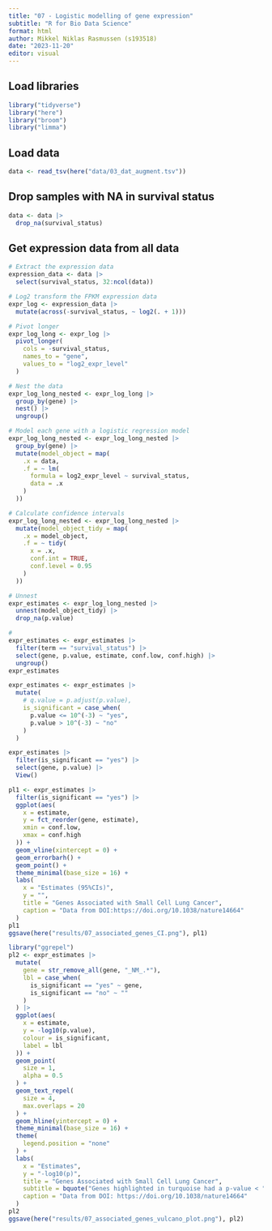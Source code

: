 ```yaml
---
title: "07 - Logistic modelling of gene expression"
subtitle: "R for Bio Data Science"
format: html
author: Mikkel Niklas Rasmussen (s193518)
date: "2023-11-20"
editor: visual
---
```


## Load libraries
```r
library("tidyverse")
library("here")
library("broom")
library("limma")
```


## Load data

```r
data <- read_tsv(here("data/03_dat_augment.tsv"))
```

## Drop samples with NA in survival status 

```r
data <- data |>
  drop_na(survival_status)
```

## Get expression data from all data
```r
# Extract the expression data
expression_data <- data |>
  select(survival_status, 32:ncol(data))

# Log2 transform the FPKM expression data
expr_log <- expression_data |>
  mutate(across(-survival_status, ~ log2(. + 1)))

````

```r

# Pivot longer
expr_log_long <- expr_log |>
  pivot_longer(
    cols = -survival_status,
    names_to = "gene",
    values_to = "log2_expr_level"
  )

# Nest the data
expr_log_long_nested <- expr_log_long |>
  group_by(gene) |>
  nest() |>
  ungroup()

# Model each gene with a logistic regression model
expr_log_long_nested <- expr_log_long_nested |>
  group_by(gene) |>
  mutate(model_object = map(
    .x = data,
    .f = ~ lm(
      formula = log2_expr_level ~ survival_status,
      data = .x
    )
  ))

# Calculate confidence intervals
expr_log_long_nested <- expr_log_long_nested |>
  mutate(model_object_tidy = map(
    .x = model_object,
    .f = ~ tidy(
      x = .x,
      conf.int = TRUE,
      conf.level = 0.95
    )
  ))

# Unnest
expr_estimates <- expr_log_long_nested |>
  unnest(model_object_tidy) |>
  drop_na(p.value)

#
expr_estimates <- expr_estimates |>
  filter(term == "survival_status") |>
  select(gene, p.value, estimate, conf.low, conf.high) |>
  ungroup()
expr_estimates

expr_estimates <- expr_estimates |>
  mutate(
    # q.value = p.adjust(p.value),
    is_significant = case_when(
      p.value <= 10^(-3) ~ "yes",
      p.value > 10^(-3) ~ "no"
    )
  )

expr_estimates |>
  filter(is_significant == "yes") |>
  select(gene, p.value) |>
  View()
```


```r
pl1 <- expr_estimates |>
  filter(is_significant == "yes") |>
  ggplot(aes(
    x = estimate,
    y = fct_reorder(gene, estimate),
    xmin = conf.low,
    xmax = conf.high
  )) +
  geom_vline(xintercept = 0) +
  geom_errorbarh() +
  geom_point() +
  theme_minimal(base_size = 16) +
  labs(
    x = "Estimates (95%CIs)",
    y = "",
    title = "Genes Associated with Small Cell Lung Cancer",
    caption = "Data from DOI:https://doi.org/10.1038/nature14664"
  )
pl1
ggsave(here("results/07_associated_genes_CI.png"), pl1)

library("ggrepel")
pl2 <- expr_estimates |>
  mutate(
    gene = str_remove_all(gene, "_NM_.*"),
    lbl = case_when(
      is_significant == "yes" ~ gene,
      is_significant == "no" ~ ""
    )
  ) |>
  ggplot(aes(
    x = estimate,
    y = -log10(p.value),
    colour = is_significant,
    label = lbl
  )) +
  geom_point(
    size = 1,
    alpha = 0.5
  ) +
  geom_text_repel(
    size = 4,
    max.overlaps = 20
  ) +
  geom_hline(yintercept = 0) +
  theme_minimal(base_size = 16) +
  theme(
    legend.position = "none"
  ) +
  labs(
    x = "Estimates",
    y = "-log10(p)",
    title = "Genes Associated with Small Cell Lung Cancer",
    subtitle = bquote("Genes highlighted in turquoise had a p-value < " * 10^-3),
    caption = "Data from DOI: https://doi.org/10.1038/nature14664"
  )
pl2
ggsave(here("results/07_associated_genes_vulcano_plot.png"), pl2)
```
